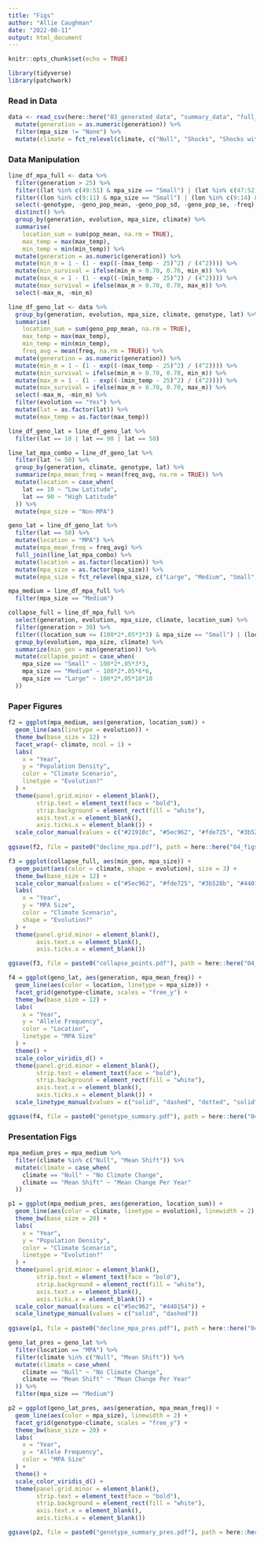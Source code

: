 ```yaml
---
title: "Figs"
author: "Allie Caughman"
date: "2022-08-11"
output: html_document
---
```


```r
knitr::opts_chunk$set(echo = TRUE)

library(tidyverse)
library(patchwork)
```

### Read in Data

```r
data <- read_csv(here::here("03_generated_data", "summary_data", "full_sum.csv")) %>%
  mutate(generation = as.numeric(generation)) %>% 
  filter(mpa_size != "None") %>%
  mutate(climate = fct_relevel(climate, c("Null", "Shocks", "Shocks with Mean Shift", "Mean Shift", "El Nino/La Nina")))
```

### Data Manipulation

```r
line_df_mpa_full <- data %>%
  filter(generation > 25) %>%
  filter((lat %in% c(49:51) & mpa_size == "Small") | (lat %in% c(47:52) & mpa_size == "Medium") | (lat %in% c(46:55) & mpa_size == "Large")) %>% 
  filter((lon %in% c(9:11) & mpa_size == "Small") | (lon %in% c(9:14) & mpa_size == "Medium") | (lon %in% c(5:14) & mpa_size == "Large")) %>% 
  select(-genotype, -geno_pop_mean, -geno_pop_sd, -geno_pop_se, -freq) %>%
  distinct() %>% 
  group_by(generation, evolution, mpa_size, climate) %>%
  summarise(
    location_sum = sum(pop_mean, na.rm = TRUE),
    max_temp = max(max_temp),
    min_temp = min(min_temp)) %>% 
  mutate(generation = as.numeric(generation)) %>%
  mutate(min_m = 1 - (1 - exp((-(max_temp - 25)^2) / (4^2)))) %>%
  mutate(min_survival = ifelse(min_m > 0.70, 0.70, min_m)) %>%
  mutate(max_m = 1 - (1 - exp((-(min_temp - 25)^2) / (4^2)))) %>%
  mutate(max_survival = ifelse(max_m > 0.70, 0.70, max_m)) %>%
  select(-max_m, -min_m)

line_df_geno_lat <- data %>%
  group_by(generation, evolution, mpa_size, climate, genotype, lat) %>% 
  summarise(
    location_sum = sum(geno_pop_mean, na.rm = TRUE),
    max_temp = max(max_temp),
    min_temp = min(min_temp),
    freq_avg = mean(freq, na.rm = TRUE)) %>%
  mutate(generation = as.numeric(generation)) %>%
  mutate(min_m = 1 - (1 - exp((-(max_temp - 25)^2) / (4^2)))) %>%
  mutate(min_survival = ifelse(min_m > 0.70, 0.70, min_m)) %>%
  mutate(max_m = 1 - (1 - exp((-(min_temp - 25)^2) / (4^2)))) %>%
  mutate(max_survival = ifelse(max_m > 0.70, 0.70, max_m)) %>%
  select(-max_m, -min_m) %>% 
  filter(evolution == "Yes") %>% 
  mutate(lat = as.factor(lat)) %>% 
  mutate(max_temp = as.factor(max_temp))

line_df_geno_lat = line_df_geno_lat %>%
  filter(lat == 10 | lat == 90 | lat == 50)

line_lat_mpa_combo = line_df_geno_lat %>% 
  filter(lat != 50) %>% 
  group_by(generation, climate, genotype, lat) %>% 
  summarize(mpa_mean_freq = mean(freq_avg, na.rm = TRUE)) %>% 
  mutate(location = case_when(
    lat == 10 ~ "Low Latitude", 
    lat == 90 ~ "High Latitude"
  )) %>% 
  mutate(mpa_size = "Non-MPA")

geno_lat = line_df_geno_lat %>% 
  filter(lat == 50) %>% 
  mutate(location = "MPA") %>% 
  mutate(mpa_mean_freq = freq_avg) %>% 
  full_join(line_lat_mpa_combo) %>% 
  mutate(location = as.factor(location)) %>% 
  mutate(mpa_size = as.factor(mpa_size)) %>% 
  mutate(mpa_size = fct_relevel(mpa_size, c("Large", "Medium", "Small", "Non-MPA")))

mpa_medium = line_df_mpa_full %>% 
  filter(mpa_size == "Medium")

collapse_full = line_df_mpa_full %>% 
  select(generation, evolution, mpa_size, climate, location_sum) %>% 
  filter(generation > 30) %>% 
  filter((location_sum <= (100*2*.05*3*3) & mpa_size == "Small") | (location_sum <= (100*2*.05*6*6) & mpa_size == "Medium") | (location_sum <= (100*2*.05*10*10) & mpa_size == "Large")) %>% 
  group_by(evolution, mpa_size, climate) %>%
  summarize(min_gen = min(generation)) %>% 
  mutate(collapse_point = case_when(
    mpa_size == "Small" ~ 100*2*.05*3*3,
    mpa_size == "Medium" ~ 100*2*.05*6*6,
    mpa_size == "Large" ~ 100*2*.05*10*10
  ))
```

### Paper Figures

```r
f2 = ggplot(mpa_medium, aes(generation, location_sum)) +
  geom_line(aes(linetype = evolution)) +
  theme_bw(base_size = 12) +
  facet_wrap(~ climate, ncol = 1) +
  labs(
    x = "Year",
    y = "Population Density",
    color = "Climate Scenario", 
    linetype = "Evolution?"
  ) +
  theme(panel.grid.minor = element_blank(),
        strip.text = element_text(face = "bold"),
        strip.background = element_rect(fill = "white"),
        axis.text.x = element_blank(),
        axis.ticks.x = element_blank()) +
  scale_color_manual(values = c("#21918c", "#5ec962", "#fde725", "#3b528b", "#440154")) 
  
ggsave(f2, file = paste0("decline_mpa.pdf"), path = here::here("04_figs"), height = 10, width = 12)
```

```r
f3 = ggplot(collapse_full, aes(min_gen, mpa_size)) +
  geom_point(aes(color = climate, shape = evolution), size = 3) +
  theme_bw(base_size = 12) +
  scale_color_manual(values = c("#5ec962", "#fde725", "#3b528b", "#440154")) +
  labs(
    x = "Year",
    y = "MPA Size",
    color = "Climate Scenario",
    shape = "Evolution?"
  ) + 
  theme(panel.grid.minor = element_blank(),
        axis.text.x = element_blank(),
        axis.ticks.x = element_blank())

ggsave(f3, file = paste0("collapse_points.pdf"), path = here::here("04_figs"), height = 8, width = 10)
```

```r
f4 = ggplot(geno_lat, aes(generation, mpa_mean_freq)) +
  geom_line(aes(color = location, linetype = mpa_size)) +
  facet_grid(genotype~climate, scales = "free_y") +
  theme_bw(base_size = 12) +
  labs(
    x = "Year",
    y = "Allele Frequency",
    color = "Location",
    linetype = "MPA Size"
  ) +
  theme() +
  scale_color_viridis_d() +
  theme(panel.grid.minor = element_blank(),
        strip.text = element_text(face = "bold"),
        strip.background = element_rect(fill = "white"),
        axis.text.x = element_blank(),
        axis.ticks.x = element_blank()) +
  scale_linetype_manual(values = c("solid", "dashed", "dotted", "solid"), labels = c("Large", "Medium", "Small", ""))

ggsave(f4, file = paste0("genotype_summary.pdf"), path = here::here("04_figs"), height = 8, width = 15)
```

### Presentation Figs

```r
mpa_medium_pres = mpa_medium %>% 
  filter(climate %in% c("Null", "Mean Shift")) %>% 
  mutate(climate = case_when(
    climate == "Null" ~ "No Climate Change",
    climate == "Mean Shift" ~ "Mean Change Per Year"
  ))

p1 = ggplot(mpa_medium_pres, aes(generation, location_sum)) +
  geom_line(aes(color = climate, linetype = evolution), linewidth = 2) +
  theme_bw(base_size = 20) +
  labs(
    x = "Year",
    y = "Population Density",
    color = "Climate Scenario", 
    linetype = "Evolution?"
  ) +
  theme(panel.grid.minor = element_blank(),
        strip.text = element_text(face = "bold"),
        strip.background = element_rect(fill = "white"),
        axis.text.x = element_blank(),
        axis.ticks.x = element_blank()) +
  scale_color_manual(values = c("#5ec962", "#440154")) +
  scale_linetype_manual(values = c("solid", "dashed"))
  
ggsave(p1, file = paste0("decline_mpa_pres.pdf"), path = here::here("04_figs", "presentation"), height = 10, width = 18)
```

```r
geno_lat_pres = geno_lat %>% 
  filter(location == "MPA") %>% 
  filter(climate %in% c("Null", "Mean Shift")) %>% 
  mutate(climate = case_when(
    climate == "Null" ~ "No Climate Change",
    climate == "Mean Shift" ~ "Mean Change Per Year"
  )) %>% 
  filter(mpa_size == "Medium")

p2 = ggplot(geno_lat_pres, aes(generation, mpa_mean_freq)) +
  geom_line(aes(color = mpa_size), linewidth = 2) +
  facet_grid(genotype~climate, scales = "free_y") +
  theme_bw(base_size = 20) +
  labs(
    x = "Year",
    y = "Allele Frequency",
    color = "MPA Size"
  ) +
  theme() +
  scale_color_viridis_d() +
  theme(panel.grid.minor = element_blank(),
        strip.text = element_text(face = "bold"),
        strip.background = element_rect(fill = "white"),
        axis.text.x = element_blank(),
        axis.ticks.x = element_blank())

ggsave(p2, file = paste0("genotype_summary_pres.pdf"), path = here::here("04_figs", "presentation"), height = 8, width = 15)
```

